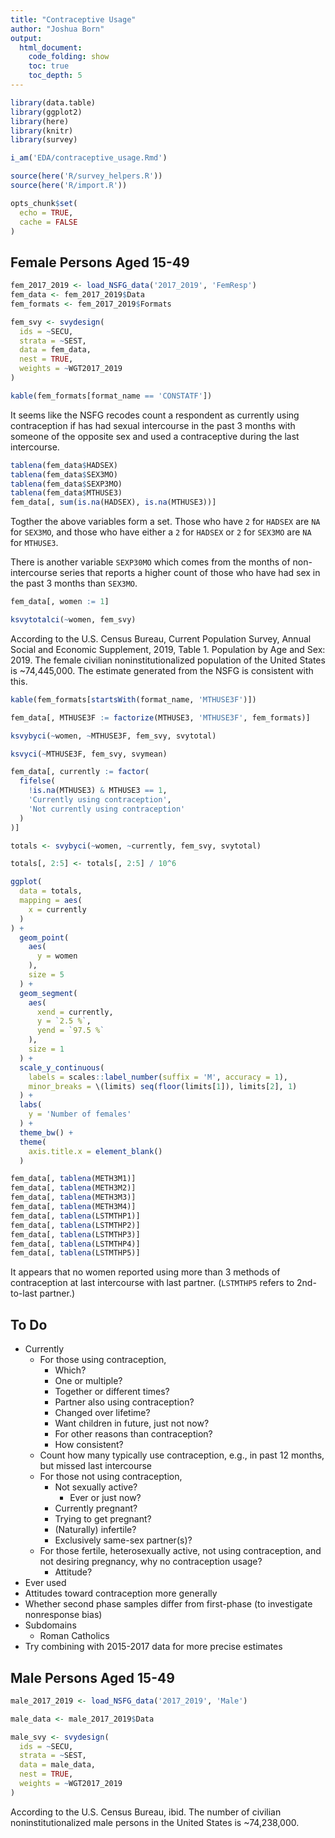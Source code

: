 ```yaml
---
title: "Contraceptive Usage"
author: "Joshua Born"
output:
  html_document:
    code_folding: show
    toc: true
    toc_depth: 5
---
```


```r
library(data.table)
library(ggplot2)
library(here)
library(knitr)
library(survey)

i_am('EDA/contraceptive_usage.Rmd')

source(here('R/survey_helpers.R'))
source(here('R/import.R'))

opts_chunk$set(
  echo = TRUE,
  cache = FALSE
)
```


## Female Persons Aged 15-49

```r
fem_2017_2019 <- load_NSFG_data('2017_2019', 'FemResp')
fem_data <- fem_2017_2019$Data
fem_formats <- fem_2017_2019$Formats
```

```r
fem_svy <- svydesign(
  ids = ~SECU,
  strata = ~SEST,
  data = fem_data,
  nest = TRUE,
  weights = ~WGT2017_2019
)
```

```r
kable(fem_formats[format_name == 'CONSTATF'])
```

It seems like the NSFG recodes count a respondent as currently using contraception if has had sexual intercourse in the past 3 months with someone of the opposite sex and used a contraceptive during the last intercourse.

```r
tablena(fem_data$HADSEX)
tablena(fem_data$SEX3MO)
tablena(fem_data$SEXP3MO)
tablena(fem_data$MTHUSE3)
fem_data[, sum(is.na(HADSEX), is.na(MTHUSE3))]
```

Togther the above variables form a set. Those who have `2` for `HADSEX` are `NA` for `SEX3MO`, and those who have either a `2` for `HADSEX` or `2` for `SEX3MO` are `NA` for `MTHUSE3`.

There is another variable `SEXP30MO` which comes from the months of non-intercourse series that reports a higher count of those who have had sex in the past 3 months than `SEX3MO`.

```r
fem_data[, women := 1]

ksvytotalci(~women, fem_svy)
```

According to the U.S. Census Bureau, Current Population Survey, Annual Social and Economic Supplement, 2019, Table 1. Population by Age and Sex: 2019. The female civilian noninstitutionalized population of the United States is ~74,445,000. The estimate generated from the NSFG is consistent with this.

```r
kable(fem_formats[startsWith(format_name, 'MTHUSE3F')])

fem_data[, MTHUSE3F := factorize(MTHUSE3, 'MTHUSE3F', fem_formats)]

ksvybyci(~women, ~MTHUSE3F, fem_svy, svytotal)

ksvyci(~MTHUSE3F, fem_svy, svymean)
```

```r
fem_data[, currently := factor(
  fifelse(
    !is.na(MTHUSE3) & MTHUSE3 == 1,
    'Currently using contraception',
    'Not currently using contraception'
  )
)]

totals <- svybyci(~women, ~currently, fem_svy, svytotal)

totals[, 2:5] <- totals[, 2:5] / 10^6

ggplot(
  data = totals,
  mapping = aes(
    x = currently
  )
) +
  geom_point(
    aes(
      y = women
    ),
    size = 5
  ) +
  geom_segment(
    aes(
      xend = currently,
      y = `2.5 %`,
      yend = `97.5 %`
    ),
    size = 1
  ) +
  scale_y_continuous(
    labels = scales::label_number(suffix = 'M', accuracy = 1),
    minor_breaks = \(limits) seq(floor(limits[1]), limits[2], 1)
  ) +
  labs(
    y = 'Number of females'
  ) +
  theme_bw() +
  theme(
    axis.title.x = element_blank()
  )
```

```r
fem_data[, tablena(METH3M1)]
fem_data[, tablena(METH3M2)]
fem_data[, tablena(METH3M3)]
fem_data[, tablena(METH3M4)]
fem_data[, tablena(LSTMTHP1)]
fem_data[, tablena(LSTMTHP2)]
fem_data[, tablena(LSTMTHP3)]
fem_data[, tablena(LSTMTHP4)]
fem_data[, tablena(LSTMTHP5)]
```

It appears that no women reported using more than 3 methods of contraception at last intercourse with last partner. (`LSTMTHP5` refers to 2nd-to-last partner.)


## To Do

* Currently
    * For those using contraception,
        * Which?
        * One or multiple?
        * Together or different times?
        * Partner also using contraception?
        * Changed over lifetime?
        * Want children in future, just not now?
        * For other reasons than contraception?
        * How consistent?
    * Count how many typically use contraception, e.g., in past 12 months, but missed last intercourse
    * For those not using contraception,
        * Not sexually active?
            * Ever or just now?
        * Currently pregnant?
        * Trying to get pregnant?
        * (Naturally) infertile?
        * Exclusively same-sex partner(s)?
    * For those fertile, heterosexually active, not using contraception, and not desiring pregnancy, why no contraception usage?
        * Attitude?
* Ever used
* Attitudes toward contraception more generally
* Whether second phase samples differ from first-phase (to investigate nonresponse bias)
* Subdomains
    * Roman Catholics
* Try combining with 2015-2017 data for more precise estimates


## Male Persons Aged 15-49

```r
male_2017_2019 <- load_NSFG_data('2017_2019', 'Male')

male_data <- male_2017_2019$Data
```

```r
male_svy <- svydesign(
  ids = ~SECU,
  strata = ~SEST,
  data = male_data,
  nest = TRUE,
  weights = ~WGT2017_2019
)
```

According to the U.S. Census Bureau, ibid. The number of civilian noninstitutionalized male persons in the United States is ~74,238,000.
